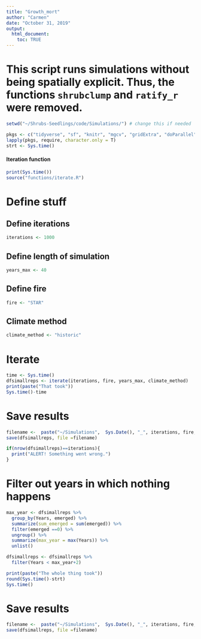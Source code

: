 ```yaml
---
title: "Growth_mort"
author: "Carmen"
date: "October 31, 2019"
output: 
  html_document:
    toc: TRUE
---
```


# This script runs simulations without being spatially explicit. Thus, the functions `shrubclump` and `ratify_r` were removed.

```r
setwd("~/Shrubs-Seedlings/code/Simulations/") # change this if needed

pkgs <- c("tidyverse", "sf", "knitr", "mgcv", "gridExtra", "doParallel")
lapply(pkgs, require, character.only = T)
strt <- Sys.time()
```

#### Iteration function
```r
print(Sys.time())
source("functions/iterate.R")
```

# Define stuff

## Define iterations
```r
iterations <- 1000
```

## Define length of simulation
```r
years_max <- 40
```

## Define fire
```r
fire <- "STAR"
```

## Climate method
```r
climate_method <- "historic"
```

# Iterate 
```r
time <- Sys.time()
dfsimallreps <- iterate(iterations, fire, years_max, climate_method)
print(paste("That took"))
Sys.time()-time
```

# Save results
```r
filename <-  paste("~/Simulations",  Sys.Date(), "_", iterations, fire,".Rdata", sep = "")
save(dfsimallreps, file =filename)
```

```r
if(nrow(dfsimallreps)==iterations){
  print("ALERT! Something went wrong.")
}
```

# Filter out years in which nothing happens
```r
max_year <- dfsimallreps %>% 
  group_by(Years, emerged) %>% 
  summarize(sum_emerged = sum(emerged)) %>% 
  filter(emerged ==0) %>% 
  ungroup() %>% 
  summarize(max_year = max(Years)) %>% 
  unlist()
```

```r
dfsimallreps <- dfsimallreps %>% 
  filter(Years < max_year+2)
```

```r
print(paste("The whole thing took"))
round(Sys.time()-strt)
Sys.time()
```

# Save results
```r
filename <-  paste("~/Simulations",  Sys.Date(), "_", iterations, fire,".Rdata", sep = "")
save(dfsimallreps, file =filename)
```


